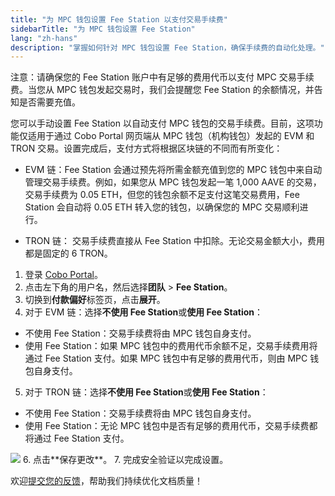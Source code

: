 ```yaml
---
title: "为 MPC 钱包设置 Fee Station 以支付交易手续费"
sidebarTitle: "为 MPC 钱包设置 Fee Station"
lang: "zh-hans"
description: "掌握如何针对 MPC 钱包设置 Fee Station，确保手续费的自动化处理。"
---
```


注意：请确保您的 Fee Station 账户中有足够的费用代币以支付 MPC 交易手续费。当您从 MPC 钱包发起交易时，我们会提醒您 Fee Station 的余额情况，并告知是否需要充值。

您可以手动设置 Fee Station 以自动支付 MPC 钱包的交易手续费。目前，这项功能仅适用于通过 Cobo Portal 网页端从 MPC 钱包（机构钱包）发起的 EVM 和 TRON 交易。设置完成后，支付方式将根据区块链的不同而有所变化：

- EVM 链：Fee Station 会通过预先将所需金额充值到您的 MPC 钱包中来自动管理交易手续费。例如，如果您从 MPC 钱包发起一笔 1,000 AAVE 的交易，交易手续费为 0.05 ETH，但您的钱包余额不足支付这笔交易费用，Fee Station 会自动将 0.05 ETH 转入您的钱包，以确保您的 MPC 交易顺利进行。

- TRON 链： 交易手续费直接从 Fee Station 中扣除。无论交易金额大小，费用都是固定的 6 TRON。

1. 登录 [Cobo Portal](https://portal.cobo.com/login)。
2. 点击左下角的用户名，然后选择**团队** > **Fee Station**。
3. 切换到**付款偏好**标签页，点击**展开**。
4. 对于 EVM 链：选择**不使用 Fee Station**或**使用 Fee Station**：
- 不使用 Fee Station：交易手续费将由 MPC 钱包自身支付。
- 使用 Fee Station：如果 MPC 钱包中的费用代币余额不足，交易手续费用将通过 Fee Station 支付。如果 MPC 钱包中有足够的费用代币，则由 MPC 钱包自身支付。
5. 对于 TRON 链：选择**不使用 Fee Station**或**使用 Fee Station**：
- 不使用 Fee Station：交易手续费将由 MPC 钱包自身支付。
- 使用 Fee Station：无论 MPC 钱包中是否有足够的费用代币，交易手续费都将通过 Fee Station 支付。
<img src="/cn/images/fee-station/1.png" className="screenshot_full_screen"/>
6. 点击**保存更改**。
7. 完成安全验证以完成设置。

<Tip>欢迎[提交您的反馈](https://forms.zohopublic.com/cobo/form/DocumentFeedbackForm/formperma/QvLOhxJv1_JMsJ-1dleZ8Itb_7rzN-LtgvsDdxosoVI?referrername=manuals)，帮助我们持续优化文档质量！</Tip>
